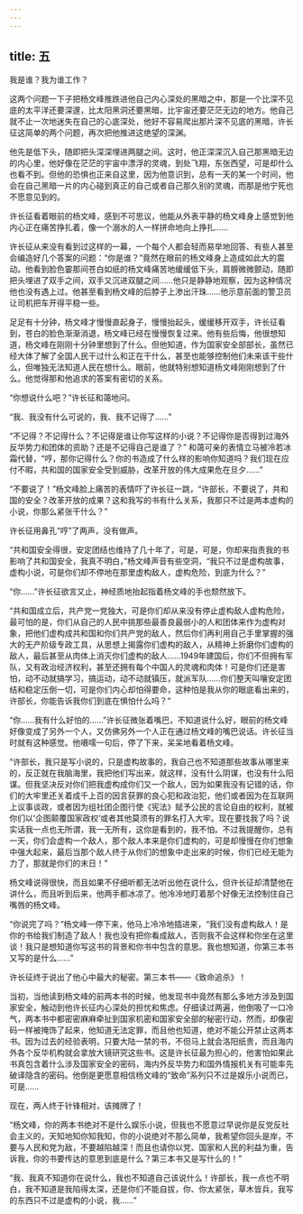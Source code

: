 ```yaml
---
---
---
```

title: 五
---



我是谁？我为谁工作？

这两个问题一下子把杨文峰推跌进他自己内心深处的黑暗之中，那是一个比深不见底的太平洋还要深邃，比太阳黑洞还要黑暗，比宇宙还要茫茫无边的地方。他自己就不止一次地迷失在自己的心底深处，他好不容易爬出那片深不见底的黑暗，许长征这简单的两个问题，再次把他推进这绝望的深渊。

他先是低下头，随即把头深深埋进两腿之间。这时，他正深深沉入自己那黑暗无边的内心里，他好像在茫茫的宇宙中漂浮的灵魂，到处飞翔，东张西望，可是却什么也看不到。但他的恐惧也正来自这里，因为他意识到，总有一天的某一个时间，他会在自己黑暗一片的内心碰到真正的自己或者自己那久别的灵魂，而那是他宁死也不愿意见到的。

许长征看着眼前的杨文峰，感到不可思议，他能从外表平静的杨文峰身上感觉到他内心正在痛苦挣扎着，像一个溺水的人一样拼命地向上挣扎……

许长征从来没有看到过这样的一幕，一个每个人都会轻而易举地回答、有些人甚至会编造好几个答案的问题：“你是谁？”竟然在眼前的杨文峰身上造成如此大的震动。他看到脸色霎那间苍白如纸的杨文峰痛苦地缓缓低下头，肩膀微微颤动，随即把头埋进了双手之间，双手又沉进双腿之间……他只是静静地观察，因为这种情况他也没有遇上过。他甚至看到杨文峰的后脖子上渗出汗珠……他示意前面的警卫员让司机把车开得平稳一些。

足足有十分钟，杨文峰才慢慢直起身子，慢慢抬起头，缓缓移开双手，许长征看到，苍白的脸色渐渐消退，杨文峰已经在慢慢恢复过来。他有些后悔，他很想知道，杨文峰在刚刚十分钟里想到了什么。但他知道，作为国家安全部部长，虽然已经大体了解了全国人民干过什么和正在干什么，甚至也能够控制他们未来该干些什么，但唯独无法知道人民在想什么。眼前，他就特别想知道杨文峰刚刚想到了什么。他觉得那和他追求的答案有密切的关系。

“你想说什么吧？”许长征和蔼地问。

“我、我没有什么可说的，我、我不记得了……”

“不记得？不记得什么？不记得是谁让你写这样的小说？不记得你是否得到过海外反华势力和团体的资助？还是不记得自己是谁了？” 和蔼可亲的表情立马被冷若冰霜代替，“哼，那你记得什么？你的书造成了什么样的影响你知道吗？我们现在应付不暇，共和国的国家安全受到威胁，改革开放的伟大成果危在旦夕……”

“不要说了！”杨文峰脸上痛苦的表情吓了许长征一跳，“许部长，不要说了，共和国的安全？改革开放的成果？这和我写的书有什么关系，我那只不过是两本虚构的小说，你那么紧张干什么？”

许长征用鼻孔“哼”了两声，没有做声。

“共和国安全得很，安定团结也维持了几十年了，可是，可是，你却来指责我的书影响了共和国安全，我真不明白，”杨文峰声音有些空洞，“我只不过是虚构故事，虚构小说，可是你们却不停地在那里虚构敌人，虚构危险，到底为什么？”

“你……”许长征欲言又止，神经质地抬起指着杨文峰的手也颓然放下。

“共和国成立后，共产党一党独大，可是你们却从来没有停止虚构敌人虚构危险，最可怕的是，你们从自己的人民中挑那些最善良最弱小的人和团体来作为虚构对象，把他们虚构成共和国和你们共产党的敌人，然后你们再利用自己手里掌握的强大的无产阶级专政工具，从思想上揭露你们虚构的敌人，从精神上折磨你们虚构的敌人，最后甚至从肉体上消灭你们虚构的敌人……1949年建国后，你们不但拥有军队，又有政治经济权利，甚至还拥有每个中国人的灵魂和肉体！可是你们还是害怕，动不动就搞学习，搞运动，动不动就镇压，就派军队……你们整天叫嚷安定团结和稳定压倒一切，可是你们内心却怕得要命，这种怕是我从你的眼底看出来的，许部长，你能告诉我你们到底在惧怕什么吗？”

“你……我有什么好怕的……”许长征微张着嘴巴，不知道说什么好，眼前的杨文峰好像变成了另外一个人，又仿佛另外一个人正在通过杨文峰的嘴巴说话。许长征当时就有这种感觉。他嗫嚅一句后，停了下来，呆呆地看着杨文峰。

“许部长，我只是写小说的，只是虚构故事的，我自己也不知道那些故事从哪里来的，反正就在我脑海里，我把他们写出来，就这样，没有什么阴谋，也没有什么阳谋。但我坚决反对你们把我虚构成你们又一个敌人，因为如果我没有记错的话，你们的大牢里还关着成千上百的因言获罪的良心犯和政治犯，他们或者因为在互联网上议事谈政，或者因为组社团企图行使《宪法》赋予公民的言论自由的权利，就被你们以‘企图颠覆国家政权’或者其他莫须有的罪名打入大牢。现在要找我了吗？说实话我一点也无所谓，我一无所有，这你是看到的，我不怕。不过我提醒你，总有一天，你们会虚构一个敌人，那个敌人本来是你们虚构的，可是却慢慢在你们想象中强大起来，最后当那个敌人终于从你们的想象中走出来的时候，你们已经无能为力了，那就是你们的末日！”

杨文峰说得很快，而且如果不仔细听都无法听出他在说什么，但许长征却清楚他在讲什么，而且听到后来，他两手都冰凉了。他冷冷地盯着那个好像无法控制住自己嘴唇的杨文峰。

“你说完了吗？”杨文峰一停下来，他马上冷冷地插进来，“我们没有虚构敌人！是你的书给我们制造了敌人！我也没有把你看成敌人，否则我不会这样和你坐在这里谈！我只是想知道你写这书的背景和你书中包含的意思。我也想知道，你第三本书又写的是什么……”

许长征终于说出了他心中最大的秘密。第三本书——《致命追杀》！

当初，当他读到杨文峰的前两本书的时候，他发现书中竟然有那么多地方涉及到国家安全，触动到他许长征内心深处的担忧和焦虑。仔细读过两遍，他倒吸了一口冷气，两本书中都密密麻麻牵扯到国家机密和国家安全部的秘密行动，然而，却像密码一样被掩饰了起来，他知道无法定罪，而且他也知道，绝对不能公开禁止这两本书。因为过去的经验表明，只要大陆一禁的书，不但马上就会洛阳纸贵，而且海内外各个反华机构就会拿放大镜研究这些书。这是许长征最为担心的，他害怕如果此书真包含着什么涉及国家安全的密码，海内外反华势力和国外情报机关有可能率先破译隐含的密码。他倒是更愿意相信杨文峰的“致命”系列只不过是娱乐小说而已，可是……

现在，两人终于针锋相对，该摊牌了！

“杨文峰，你的两本书绝对不是什么娱乐小说，但我也不愿意过早说你是反党反社会主义的，天知地知你知我知，你的小说绝对不那么简单，我希望你回头是岸，不要与人民和党为敌，不要越陷越深！而且也请你以党、国家和人民的利益为重，告诉我，你的书要传达的意思到底是什么？第三本书又是写什么的！”

“我、我真不知道你在说什么，我也不知道自己该说什么！许部长，我一点也不明白，我不知道是我陷得太深，还是你们不能自拔，你、你太紧张，草木皆兵，我写的东西只不过是虚构的小说，我……”